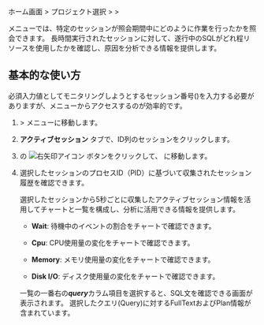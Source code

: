 ホーム画面 &gt; プロジェクト選択 &gt; <Cmdname sid="side_analysis" className="uitext" /> &gt; <Cmdname sid="side_sessionHistory" className="uitext" />

<Cmdname sid="side_sessionHistory" className="uitext" />メニューでは、特定のセッションが照会期間中にどのように作業を行ったかを照会できます。 長時間実行されたセッションに対して、遂行中のSQLがどれ程リソースを使用したかを確認し、原因を分析できる情報を提供します。

## 基本的な使い方

必須入力値としてモニタリングしようとするセッション番号(<Cmdname sid="TTL06802" className="uitext" />)を入力する必要がありますが、<Cmdname sid="side_dbMonitoring" className="uitext" />メニューからアクセスするのが効率的です。

1. <Cmdname sid="side_dashboard" className="uitext" /> > <Cmdname sid="side_dbMonitoring" className="uitext" /> メニューに移動します。

2. **アクティブセッション** タブで、ID列のセッションをクリックします。

3. <Cmdname sid="session_detail" className="uitext" /> の <Cmdname sid="TTL06721" className="uitext" /> ![右矢印アイコン](/img/ic-s-right.svg) ボタンをクリックして、<Cmdname sid="side_sessionHistory" className="uitext" /> に移動します。

4. 選択したセッションのプロセスID（PID）に基づいて収集されたセッション履歴を確認できます。

   <InDoc product="oracle-pro,oracle"><ImgLang img='db-session-history-oracle-pro-03.png' desc='セッション履歴' /></InDoc>

   <InDoc product="postgresql"><ImgLang img='db-session-history-03.png' desc='セッション履歴' /></InDoc>

   選択したセッションから5秒ごとに収集したアクティブセッション情報を活用してチャートと一覧を構成し、分析に活用できる情報を提供します。 

   - **Wait**: 待機中のイベントの割合をチャートで確認できます。

   - **Cpu**: CPU使用量の変化をチャートで確認できます。

   - **Memory**: メモリ使用量の変化をチャートで確認できます。

   - **Disk I/O**: ディスク使用量の変化をチャートで確認できます。

   一覧の一番右の***query***カラム項目を選択すると、SQL文を確認できる<Cmdname sid="TTL06224" className="uitext" />画面が表示されます。 選択したクエリ(Query)に対するFullTextおよびPlan情報が含まれています。

